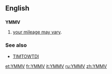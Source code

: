 ==English==

==={{initialism}}===
'''YMMV'''

# {{Internet}} [[your mileage may vary]].

===See also===
* [[TIMTOWTDI]]

[[et:YMMV]]
[[fr:YMMV]]
[[it:YMMV]]
[[ru:YMMV]]
[[zh:YMMV]]